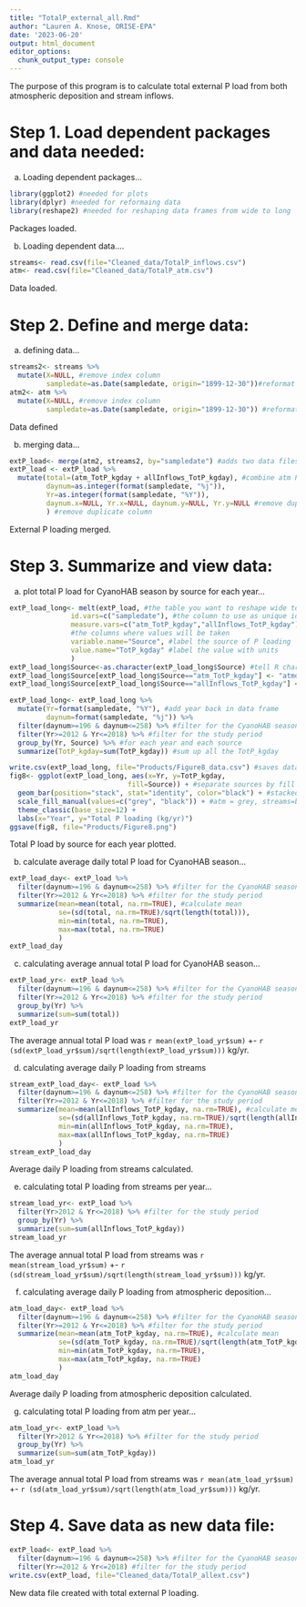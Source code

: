 ```yaml
---
title: "TotalP_external_all.Rmd"
author: "Lauren A. Knose, ORISE-EPA"
date: '2023-06-20'
output: html_document
editor_options: 
  chunk_output_type: console
---
```


The purpose of this program is to calculate total external P load from both 
atmospheric deposition and stream inflows.

# Step 1. Load dependent packages and data needed:

a) Loading dependent packages...

```r
library(ggplot2) #needed for plots
library(dplyr) #needed for reformaing data
library(reshape2) #needed for reshaping data frames from wide to long
```

Packages loaded.

b) Loading dependent data....

```r
streams<- read.csv(file="Cleaned_data/TotalP_inflows.csv") 
atm<- read.csv(file="Cleaned_data/TotalP_atm.csv")
```

Data loaded.

# Step 2. Define and merge data:

a) defining data...

```r
streams2<- streams %>%
  mutate(X=NULL, #remove index column
         sampledate=as.Date(sampledate, origin="1899-12-30"))#reformat date
atm2<- atm %>%
  mutate(X=NULL, #remove index column
         sampledate=as.Date(sampledate, origin="1899-12-30")) #reformat date
```

Data defined

b) merging data...

```r
extP_load<- merge(atm2, streams2, by="sampledate") #adds two data files together
extP_load <- extP_load %>%
  mutate(total=(atm_TotP_kgday + allInflows_TotP_kgday), #combine atm P and stream P
         daynum=as.integer(format(sampledate, "%j")),
         Yr=as.integer(format(sampledate, "%Y")),
         daynum.x=NULL, Yr.x=NULL, daynum.y=NULL, Yr.y=NULL #remove duplicate columns
         ) #remove duplicate column
```

External P loading merged.

# Step 3. Summarize and view data:

a) plot total P load for CyanoHAB season by source for each year...
```r
extP_load_long<- melt(extP_load, #the table you want to reshape wide to long
               id.vars=c("sampledate"), #the column to use as unique id
               measure.vars=c("atm_TotP_kgday","allInflows_TotP_kgday"), 
               #the columns where values will be taken
               variable.name="Source", #label the source of P loading
               value.name="TotP_kgday" #label the value with units
               )
extP_load_long$Source<-as.character(extP_load_long$Source) #tell R character data held
extP_load_long$Source[extP_load_long$Source=="atm_TotP_kgday"] <- "atmosphere"
extP_load_long$Source[extP_load_long$Source=="allInflows_TotP_kgday"] <- "streams"

extP_load_long<- extP_load_long %>%
  mutate(Yr=format(sampledate, "%Y"), #add year back in data frame
         daynum=format(sampledate, "%j")) %>%
  filter(daynum>=196 & daynum<=258) %>% #filter for the CyanoHAB season 
  filter(Yr>=2012 & Yr<=2018) %>% #filter for the study period
  group_by(Yr, Source) %>% #for each year and each source
  summarize(TotP_kgday=sum(TotP_kgday)) #sum up all the TotP_kgday

write.csv(extP_load_long, file="Products/Figure8_data.csv") #saves data table
fig8<- ggplot(extP_load_long, aes(x=Yr, y=TotP_kgday, 
                             fill=Source)) + #separate sources by fill color
  geom_bar(position="stack", stat="identity", color="black") + #stacked bar graph
  scale_fill_manual(values=c("grey", "black")) + #atm = grey, streams=black
  theme_classic(base_size=12) +
  labs(x="Year", y="Total P loading (kg/yr)")
ggsave(fig8, file="Products/Figure8.png")
```

Total P load by source for each year plotted.

b) calculate average daily total P load for CyanoHAB season...

```r
extP_load_day<- extP_load %>%
  filter(daynum>=196 & daynum<=258) %>% #filter for the CyanoHAB season 
  filter(Yr>=2012 & Yr<=2018) %>% #filter for the study period
  summarize(mean=mean(total, na.rm=TRUE), #calculate mean
            se=(sd(total, na.rm=TRUE)/sqrt(length(total))),
            min=min(total, na.rm=TRUE),
            max=max(total, na.rm=TRUE)
            )
extP_load_day
```

c) calculating average annual total P load for CyanoHAB season...

```r
extP_load_yr<- extP_load %>%
  filter(daynum>=196 & daynum<=258) %>% #filter for the CyanoHAB season
  filter(Yr>=2012 & Yr<=2018) %>% #filter for the study period
  group_by(Yr) %>%
  summarize(sum=sum(total))
extP_load_yr
```

The average annual total P load was `r mean(extP_load_yr$sum)` +- 
`r (sd(extP_load_yr$sum)/sqrt(length(extP_load_yr$sum)))` kg/yr. 

d) calculating average daily P loading from streams

```r
stream_extP_load_day<- extP_load %>%
  filter(daynum>=196 & daynum<=258) %>% #filter for the CyanoHAB season 
  filter(Yr>=2012 & Yr<=2018) %>% #filter for the study period
  summarize(mean=mean(allInflows_TotP_kgday, na.rm=TRUE), #calculate mean
            se=(sd(allInflows_TotP_kgday, na.rm=TRUE)/sqrt(length(allInflows_TotP_kgday))),
            min=min(allInflows_TotP_kgday, na.rm=TRUE),
            max=max(allInflows_TotP_kgday, na.rm=TRUE)
            )
stream_extP_load_day
```

Average daily P loading from streams calculated.

e) calculating total P loading from streams per year...

```r
stream_load_yr<- extP_load %>%
  filter(Yr>2012 & Yr<=2018) %>% #filter for the study period
  group_by(Yr) %>%
  summarize(sum=sum(allInflows_TotP_kgday))
stream_load_yr
```

The average annual total P load from streams was `r mean(stream_load_yr$sum)` +- 
`r (sd(stream_load_yr$sum)/sqrt(length(stream_load_yr$sum)))` kg/yr. 

f) calculating average daily P loading from atmospheric deposition...

```r
atm_load_day<- extP_load %>%
  filter(daynum>=196 & daynum<=258) %>% #filter for the CyanoHAB season 
  filter(Yr>=2012 & Yr<=2018) %>% #filter for the study period
  summarize(mean=mean(atm_TotP_kgday, na.rm=TRUE), #calculate mean
            se=(sd(atm_TotP_kgday, na.rm=TRUE)/sqrt(length(atm_TotP_kgday))),
            min=min(atm_TotP_kgday, na.rm=TRUE),
            max=max(atm_TotP_kgday, na.rm=TRUE)
            )
atm_load_day
```

Average daily P loading from atmospheric deposition calculated.

g) calculating total P loading from atm per year...

```r
atm_load_yr<- extP_load %>%
  filter(Yr>2012 & Yr<=2018) %>% #filter for the study period
  group_by(Yr) %>%
  summarize(sum=sum(atm_TotP_kgday))
atm_load_yr
```

The average annual total P load from streams was `r mean(atm_load_yr$sum)` +- 
`r (sd(atm_load_yr$sum)/sqrt(length(atm_load_yr$sum)))` kg/yr. 

# Step 4. Save data as new data file:

```r
extP_load<- extP_load %>%
  filter(daynum>=196 & daynum<=258) %>% #filter for the CyanoHAB season
  filter(Yr>=2012 & Yr<=2018) #filter for the study period
write.csv(extP_load, file="Cleaned_data/TotalP_allext.csv")
```

New data file created with total external P loading.